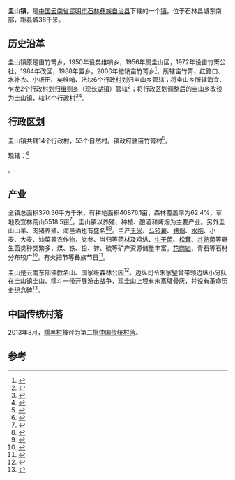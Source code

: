 {{中国乡级行政区
| 行政区全称 = 圭山镇
| 景观照片文件名 =
| 景观照片描述 =
| 汉语拼音 =
| 通用拼音 =
| 注音符號 =
| 其它标音类型1 =
| 其它标音1 =
| 其它标音类型2 =
| 其它标音2 =
| 其它语言类型1 =
| 其它语言地名1 =
| 其它语言类型2 =
| 其它语言地名2 =
| 上级行政区 = [[云南省|云南省]][[昆明市|昆明市]][[石林彝族自治县|石林彝族自治县]]
| 行政区类别 = [[镇|镇]]
| 总面积 =368.4[[平方千米|平方千米]]
| 户籍人口 =
| 户籍人口年份 =
| 常住人口 =2.36万
| 常住人口年份 =
| 人口密度 =
| 行政区划 =
| 官方网站 =
| 政府驻地 =海邑中寨
| 邮政编码 =
| 毗邻行政区 =
| 位置图文件名 =
| 位置图描述 =
|53/01/26/107/000}}
'''圭山镇'''，是[[中华人民共和国|中国]][[云南省|云南省]][[昆明市|昆明市]][[石林彝族自治县|石林彝族自治县]]下辖的一个[[镇|镇]]。位于石林县城东南部，距县城38千米。

== 历史沿革 ==
圭山镇原是亩竹箐乡，1950年设矣维哨乡，1956年属圭山区，1972年设亩竹箐公社，1984年改区，1988年置乡。2006年撤销亩竹箐乡<ref>{{Cite book|title=石林彝族自治县志 1989-2000|last=刘世生主编；石林彝族自治县志编纂委员会编|first=|publisher=昆明：云南民族出版社|year=2006年10月|isbn=7-5367-3448-4|location=|pages=26}}</ref>，所辖亩竹箐、红路口、水补衣、小板田、矣维哨、法块6个行政村划归圭山乡管辖；将圭山乡所辖海宜、乍龙2个行政村划归[[维则乡|维则乡]]（现[[长湖镇_(石林县)|长湖镇]]）管辖<ref>{{Cite book|title=西南边疆民族研究 第7辑|last=何明主编|first=|publisher=昆明：云南大学出版社|year=2010年6月|isbn=978-7-5482-0151-9|location=|pages=122}}</ref>；将行政区划调整后的圭山乡改设为圭山镇，辖14个行政村<ref>{{Cite book|title=中国民政统计年鉴 2007|last=中华人民共和国民政部编|first=|publisher=北京：中国统计出版社|year=2007年7月|isbn=7-5037-5241-6|location=|pages=552}}</ref><ref>{{Cite book|title=石林年鉴 2007|last=石林彝族自治县史志办公室编辑|first=|publisher=昆明：云南民族出版社|year=2007年12月|isbn=978-7-5367-3977-2|location=|pages=324}}</ref>。

== 行政区划 ==
圭山镇共辖14个行政村，53个自然村。镇政府驻亩竹箐村<ref>{{Cite book|title=石林彝族自治县志 1989-2000|last=刘世生主编；石林彝族自治县志编纂委员会编|first=|publisher=昆明：云南民族出版社|year=2006年10月|isbn=7-5367-3448-4|location=|pages=229}}</ref>。

现辖：<ref>{{PRC admin/ref sgc|53/01/26/107/000}}</ref>

{{PRC admin/children|53/01/26/107/000}}。

== 产业 ==
全镇总面积370.36平方千米，有耕地面积40876.1亩，森林覆盖率为62.4%，草地及宜林荒山5518.5亩<ref>{{Cite web|url=http://city.sina.com.cn/yn/rmzx/2017-06-21/detail-ifyhfnqa4546526.shtml|title=石林林业生态建设及森林资源保护再发力 掀植树造林热潮_云南微生活_新浪网|accessdate=2017-07-28|work=city.sina.com.cn|archive-date=2017-07-28|archive-url=https://web.archive.org/web/20170728155426/http://city.sina.com.cn/yn/rmzx/2017-06-21/detail-ifyhfnqa4546526.shtml|dead-url=no}}</ref>。圭山镇以养殖、种植、酿酒和烤烟为主要产业。另外圭山山羊、肉猪养殖、海邑酒也有盛名<ref>{{Cite book|title=林间山地黑山羊生态养殖实用技术|last=张彬主编|first=|publisher=长沙：湖南科学技术出版社|year=2014年1月|isbn=978-7-5357-7844-4|location=|pages=52}}</ref><ref>{{Cite book|title=云南美食·出行手册 第1卷|last=李勤等编著|first=|publisher=昆明：云南科学技术出版社|year=2008年5月|isbn=978-7-5416-2781-1|location=|pages=12}}</ref>。主产[[玉米|玉米]]、[[马铃薯|马铃薯]]、[[烤烟|烤烟]]、[[水稻|水稻]]、小麦、大麦、油菜等农作物，党参、当归等药材及鸡纵、[[牛干菌|牛干菌]]、[[松茸|松茸]]、[[谷熟菌|谷熟菌]]等野生菌类种类繁多，煤、铁、铅、锌、硫等矿产资源储量丰富。[[花岗岩|花岗岩]]、青石等石材分布较广<ref>{{Cite book|title=石林年鉴 2007|last=石林彝族自治县史志办公室编辑|first=|publisher=昆明：云南民族出版社|year=2007年12月|isbn=978-7-5367-3977-2|location=|pages=68}}</ref>。有火把节等彝族节日<ref>{{Cite web|url=http://union.china.com.cn/txt/2017-07/17/content_39043756.htm|title=2017年中国石林国际火把狂欢节隆重开幕_联盟中国_中国网|accessdate=2017-07-28|last=黄俊飞|work=union.china.com.cn|archive-date=2017-07-28|archive-url=https://web.archive.org/web/20170728115719/http://union.china.com.cn/txt/2017-07/17/content_39043756.htm|dead-url=no}}</ref>。

[[圭山|圭山]]是云南东部佛教名山、国家级森林公园<ref>{{Cite book|title=云南 第4版|last=《走遍中国》编辑部编著|first=|publisher=北京：中国旅游出版社|year=2014年1月|isbn=978-7-5032-4875-7|location=|pages=136}}</ref>。边纵司令[[朱家璧|朱家璧]]曾带领边纵小分队在圭山镇圭山、糯斗一带开展游击战争，现圭山上埋有朱家璧骨灰，并设有革命历史纪念碑<ref>{{Cite book|title=朱家壁纪念文集|last=中共云南省委党史研究室编|first=|publisher=昆明：云南人民出版社|year=2010年10月|isbn=978-7-2220-6861-2|location=|pages=504}}</ref>。

==中国传统村落==
2013年8月，[[糯黑村|糯黑村]]被评为第二批[[中国传统村落|中国传统村落]]。

== 参考 ==
{{reflist}}
{{PRC admin/navcat|53/01/26/107/000}}